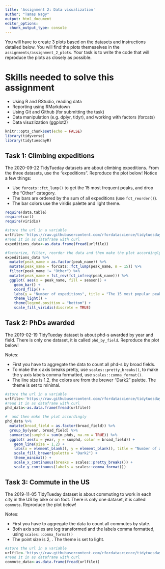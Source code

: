 ```yaml
---
title: 'Assignment 2: Data visualization'
author: "Tamas Nagy"
output: html_document
editor_options: 
  chunk_output_type: console
---
```


You will have to create 3 plots based on the datasets and instructions detailed below. You will find the plots themeselves in the `assignments/assignment_2_plots`. Your task is to write the code that will reproduce the plots as closely as possible.

# Skills needed to solve this assignment

-   Using R and RStudio, reading data
-   Reporting using RMarkdown
-   Using Git and Github (for submitting the task)
-   Data manipulation (e.g. dplyr, tidyr), and working with factors (forcats)
-   Data visuzlization (ggplot2)

```r
knitr::opts_chunk$set(echo = FALSE)
library(tidyverse)
library(tidytuesdayR)
```

## Task 1: Climbing expeditions

The 2020-09-22 TidyTueday datasets are about climbing expeditions. From the three datasets, use the "expeditions". Reproduce the plot below! Notice a few things:

-   Use `forcats::fct_lump()` to get the 15 most frequent peaks, and drop the "Other" category.
-   The bars are ordered by the sum of all expeditions (use `fct_reorder()`).
-   The bar colors use the viridis palette and light theme.

```r
require(data.table)
require(curl)
require(viridis)

#store the url in a variable
urlfile<-'https://raw.githubusercontent.com/rfordatascience/tidytuesday/master/data/2020/2020-09-22/expeditions.csv'
#read it in as dataframe with curl
expeditions_data<-as.data.frame(fread(urlfile))

#factorize, filter, reorder the data and then make the plot accordingly
expeditions_data %>%
  mutate(peak_name = as.factor(peak_name)) %>%
  mutate(peak_name = forcats::fct_lump(peak_name, n = 15)) %>%
  filter(peak_name != "Other") %>%
  mutate(peak_name = fct_rev(fct_infreq(peak_name))) %>%
  ggplot( aes(x = peak_name, fill = season)) +
    geom_bar() +
    coord_flip() +
    labs(y = "Number of expeditions", title = "The 15 most popular peaks stacked by season of expedition") +
    theme_light() +
    theme(legend.position = "bottom") +
    scale_fill_viridis(discrete = TRUE)

```

## Task 2: PhDs awarded

The 2019-02-19 TidyTueday dataset is about phd-s awarded by year and field. There is only one dataset, it is called `phd_by_field`. Reproduce the plot below!

Notes:

-   First you have to aggregate the data to count all phd-s by broad fields.
-   To make the x axis breaks pretty, use `scales::pretty_breaks()`, to make the y axis labels comma formatted, use `scales::comma_format()`.
-   The line size is 1.2, the colors are from the brewer "Dark2" palette. The theme is set to minimal.

```r
#store the url in a variable
urlfile<-'https://raw.githubusercontent.com/rfordatascience/tidytuesday/master/data/2019/2019-02-19/phd_by_field.csv'
#read it in as dataframe with curl
phd_data<-as.data.frame(fread(urlfile))

#  and then make the plot accordingly
phd_data %>%
  mutate(broad_field = as.factor(broad_field)) %>%
  group_by(year, broad_field) %>%
  summarise(sumphd = sum(n_phds, na.rm = TRUE)) %>%
  ggplot( aes(x = year, y = sumphd, color = broad_field)) +
    geom_line(size = 1.2) +
    labs(x = element_blank(), y = element_blank(), title = "Number of awarded Ph.D.-s in the US by year", colour = "Broad field") +
    scale_fill_brewer(palette = "Dark2") +
    theme_minimal() +
    scale_x_continuous(breaks = scales::pretty_breaks()) +
    scale_y_continuous(labels = scales::comma_format())

```

## Task 3: Commute in the US

The 2019-11-05 TidyTueday dataset is about commuting to work in each city in the US by bike or on foot. There is only one dataset, it is called `commute`. Reproduce the plot below!

Notes:

-   First you have to aggregate the data to count all commutes by state.
-   Both axis scales are log transformed and the labels comma formatted, using `scales::comma_format()`
-   The point size is 2, . The theme is set to light.

```r
#store the url in a variable
urlfile<-'https://raw.githubusercontent.com/rfordatascience/tidytuesday/master/data/2019/2019-11-05/commute.csv'
#read it in as dataframe with curl
commute_data<-as.data.frame(fread(urlfile))



```
